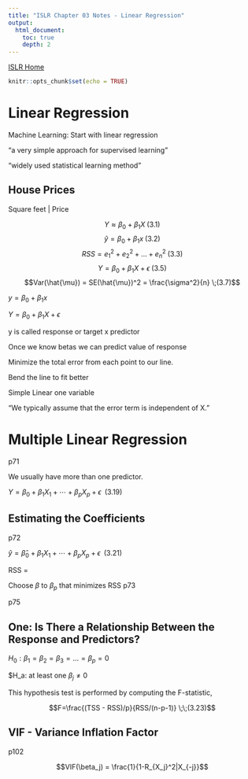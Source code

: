 ```yaml
---
title: "ISLR Chapter 03 Notes - Linear Regression"
output:
  html_document:
    toc: true
    depth: 2    
---
```

[ISLR Home](../index.html)

```r
knitr::opts_chunk$set(echo = TRUE)
```

# Linear Regression

Machine Learning: Start with linear regression

“a very simple approach for supervised learning”

“widely used statistical learning method”

## House Prices

Square feet | Price 

$$Y \approx \beta_0 + \beta_1 X \;(3.1)$$
$$\hat{y} = \beta_0 + \beta_1 x \;(3.2)$$
$$RSS = e_1^2 + e_2^2 + \ldots + e_n^2 \;(3.3)$$
$$Y = \beta_0 + \beta_1 X + \epsilon \;(3.5)$$
$$Var(\hat{\mu}) = SE(\hat{\mu})^2 = \frac{\sigma^2}{n} \;(3.7)$$


$y = \beta_0 + \beta_1x$

$Y = \beta_0 + \beta_1 X + \epsilon$

y is called response or target 
x predictor

Once we know betas we can predict value of response 

Minimize the total error from each point to our line. 

Bend the line to fit better 


Simple Linear one variable 

“We typically assume that the error term is independent of X.”


# Multiple Linear Regression

p71

We usually have more than one predictor. 

$Y = \beta_0 + \beta_1 X_1 + \cdots + \beta_p X_p + \epsilon \;\;(3.19)$

## Estimating the Coefficients

p72

$\hat{y} = \hat{\beta}_0 + \beta_1 X_1 + \cdots + \beta_p X_p + \epsilon \;\;(3.21)$

RSS = 

Choose $\beta$ to $\beta_p$ that minimizes RSS
p73

p75

## One: Is There a Relationship Between the Response and Predictors?

$H_0: \beta_1 = \beta_2 = \beta_3 = \ldots = \beta_p = 0$

$H_a: at least one $\beta_j \ne 0$

This hypothesis test is performed by computing the F-statistic,

$$F=\frac{(TSS - RSS)/p}{RSS/(n-p-1)} \;\;(3.23)$$


## VIF - Variance Inflation Factor

p102

$$VIF(\beta_j) = \frac{1}{1-R_{X_j}^2|X_{-j}}$$

##
